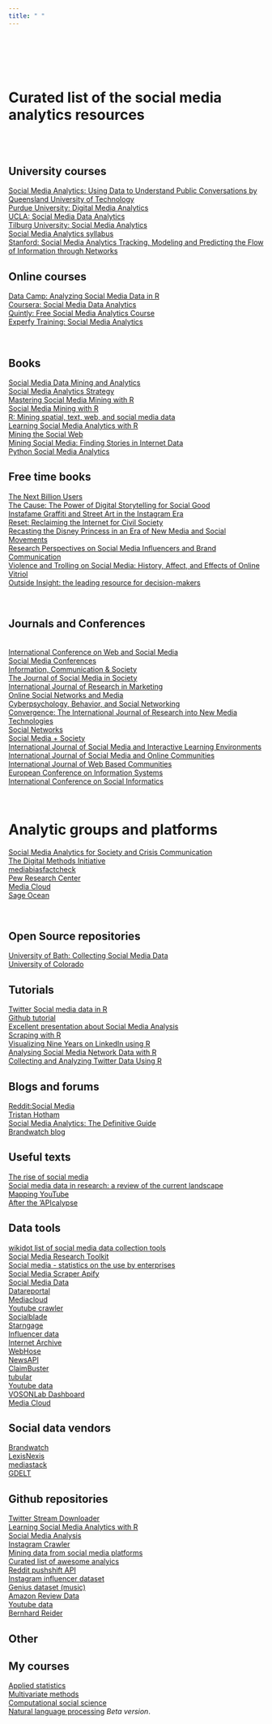 ```yaml
---
title: " "
---
```


<br>
<br>
<br>
<br>


# Curated list of the social media analytics resources
<br>
<br>


## University courses


[Social Media Analytics: Using Data to Understand Public Conversations by Queensland University of Technology](https://www.futurelearn.com/courses/social-media-analytics?utm_source=RakutenMarketing&utm_medium=Affiliate&utm_campaign=3372305:Digital+Defynd&utm_content=10:1&utm_term=USNetwork&ranMID=44015&ranEAID=vedj0cWlu2Y&ranSiteID=vedj0cWlu2Y-JiJOW5RAxa.IezsIKn8vqA)
<br>
[Purdue University: Digital Media Analytics](https://www.futurelearn.com/programs/digital-media-analytics?utm_source=RakutenMarketing&utm_medium=Affiliate&utm_campaign=3372305:Digital+Defynd&utm_content=10:1&utm_term=USNetwork&ranMID=44015&ranEAID=vedj0cWlu2Y&ranSiteID=vedj0cWlu2Y-rFD..k0J1VoIFtJkHheEWQ)
<br>
[UCLA: Social Media Data Analytics ](https://ashleyrsanders.com/social-media-data-analytics-spring-2019-syllabus/)
<br>
[Tilburg University: Social Media Analytics](https://catalogus.tilburguniversity.edu/osiris_student_tiuprd/OnderwijsCatalogusSelect.do?selectie=cursus&collegejaar=2019&taal=en&cursus=800861-M-3)
<br>
[Social Media Analytics syllabus](https://comm.osu.edu/sites/default/files/AU20%20Comm%204558%20Syllabus%20Bayer.pdf)
<br>
[Stanford: Social Media Analytics Tracking, Modeling and Predicting the Flow of Information through Networks](https://snap.stanford.edu/proj/socmedia-kdd/)
<br>









## Online courses 

[Data Camp: Analyzing Social Media Data in R](https://www.datacamp.com/courses/analyzing-social-media-data-in-r)
<br>
[Coursera: Social Media Data Analytics](https://www.coursera.org/learn/social-media-data-analytics?ranMID=40328&ranEAID=vedj0cWlu2Y&ranSiteID=vedj0cWlu2Y-445AtQnqXSIP36TMlNd8bA&siteID=vedj0cWlu2Y-445AtQnqXSIP36TMlNd8bA&utm_content=10&utm_medium=partners&utm_source=linkshare&utm_campaign=vedj0cWlu2Y#syllabus)
<br>
[Quintly: Free Social Media Analytics Course](https://academy.quintly.com/courses/free-social-media-analytics)
<br>
[Experfy Training: Social Media Analytics](https://www.experfy.com/training/courses/social-media-analytics-6b828917-4d6d-4752-b19e-92aa60ee6ace)

<br>





## Books

[Social Media Data Mining and Analytics](https://www.wiley.com/en-us/Social+Media+Data+Mining+and+Analytics-p-9781118824856)
<br>
[Social Media Analytics Strategy](https://link.springer.com/book/10.1007/978-1-4842-3102-9)
<br>
[Mastering Social Media Mining with R](https://www.packtpub.com/product/mastering-social-media-mining-with-r/9781784396312)
<br>
[Social Media Mining with R](https://www.amazon.com/Social-Media-Mining-Nathan-Danneman/dp/1783281774)
<br>
[R: Mining spatial, text, web, and social media data](https://www.amazon.com/Mining-spatial-text-social-media-ebook/dp/B072XN54R9)
<br>
[Learning Social Media Analytics with R](https://www.packtpub.com/product/learning-social-media-analytics-with-r/9781787127524)
<br>
[Mining the Social Web](https://www.webpages.uidaho.edu/~stevel/504/mining-the-social-web-2nd-edition.pdf)
<br>
[Mining Social Media: Finding Stories in Internet Data](http://socialdata.site/)
<br>
[Python Social Media Analytics](https://www.packtpub.com/product/python-social-media-analytics/9781787121485)

## Free time books 

[The Next Billion Users ](https://www.amazon.com/Next-Billion-Users-Digital-Beyond/dp/0674983785)
<br>
[The Cause: The Power of Digital Storytelling for Social Good](https://www.amazon.com/Cause-Power-Digital-Storytelling-Social/dp/0615782159)
<br>
[Instafame Graffiti and Street Art in the Instagram Era](https://www.intellectbooks.com/instafame)
<br>
[Reset: Reclaiming the Internet for Civil Society](https://www.goodreads.com/book/show/51236404-reset)
<br>
[Recasting the Disney Princess in an Era of New Media and Social Movements](https://rowman.com/ISBN/9781793604019/Recasting-the-Disney-Princess-in-an-Era-of-New-Media-and-Social-Movements)
<br>
[Research Perspectives on Social Media Influencers and Brand Communication](https://rowman.com/ISBN/9781793613615/Research-Perspectives-on-Social-Media-Influencers-and-Brand-Communication)
<br>
[Violence and Trolling on Social Media: History, Affect, and Effects of Online Vitriol ](https://www.jstor.org/stable/j.ctv1b0fvrn)
<br>
[Outside Insight: the leading resource for decision-makers](https://outsideinsight.com/)
<br>





<br>

## Journals and Conferences


<br>
[International Conference on Web and Social Media](https://ojs.aaai.org/index.php/ICWSM/issue/archive)
<br>
[Social Media Conferences](https://conferenceindex.org/conferences/social-media)
<br>
[Information, Communication & Society](https://www.tandfonline.com/toc/rics20/current)
<br>
[The Journal of Social Media in Society](https://www.thejsms.org/index.php/TSMRI/index)
<br>
[International Journal of Research in Marketing](https://www.sciencedirect.com/journal/international-journal-of-research-in-marketing)
<br>
[Online Social Networks and Media](https://www.sciencedirect.com/journal/online-social-networks-and-media)
<br>
[Cyberpsychology, Behavior, and Social Networking](https://home.liebertpub.com/publications/cyberpsychology-behavior-and-social-networking/10/overview)
<br>
[Convergence: The International Journal of Research into New Media Technologies](https://journals.sagepub.com/home/con)
<br>
[Social Networks](https://www.journals.elsevier.com/social-networks)
<br>
[Social Media + Society](https://journals.sagepub.com/home/sms)
<br>
[International Journal of Social Media and Interactive Learning Environments](https://www.inderscience.com/jhome.php?jcode=ijsmile)
<br>
[International Journal of Social Media and Online Communities](https://www.igi-global.com/journal/international-journal-social-media-online/224362#table-of-contents)
<br>
[International Journal of Web Based Communities](https://www.inderscience.com/jhome.php?jcode=ijwbc&csid=orob1f5204egv8bikst23mbvs0)
<br>
[European Conference on Information Systems](https://dblp.org/db/conf/ecis/index.html)
<br>
[International Conference on Social Informatics](https://link.springer.com/conference/socinfo)


<br>




# Analytic groups and platforms

[Social Media Analytics for Society and Crisis Communication](https://social-media-analytics.org/)
<br>
[The Digital Methods Initiative](https://wiki.digitalmethods.net/Dmi/DmiAbout)
<br>
[mediabiasfactcheck](https://mediabiasfactcheck.com/)
<br> 
[Pew Research Center](https://www.pewresearch.org/)
<br>
[Media Cloud](https://mediacloud.org/)
<br>
[Sage Ocean](https://ocean.sagepub.com/)


<br>

## Open Source repositories

[University of Bath: Collecting Social Media Data](https://library.bath.ac.uk/research-software/social-media-data)
<br>
[University of Colorado](https://libguides.colorado.edu/c.php?g=740614&p=5296852)

## Tutorials

[Twitter Social media data in R](https://www.earthdatascience.org/courses/earth-analytics/get-data-using-apis/intro-to-social-media-text-mining-r/)
<br>
[Github tutorial](https://github.com/maria-pro/useR2019_tutorial)
<br> 
[Excellent presentation about Social Media Analysis](https://uoa-eresearch.github.io/HackyHour/static/tipstricks/Social%20media%20data%20-%20tips%20and%20tricks.pdf)
<br>
[Scraping with R](https://willbowditch.github.io/scraping_with_R/)
<br>
[Visualizing Nine Years on LinkedIn using R](https://towardsdatascience.com/nine-years-on-linkedin-in-data-b34047c77223)
<br>
[Analysing Social Media Network Data with R](https://arxiv.org/pdf/2011.13327.pdf)
<br>
[Collecting and Analyzing Twitter Data Using R](https://www.mzes.uni-mannheim.de/socialsciencedatalab/article/collecting-and-analyzing-twitter-using-r/)




## Blogs and forums

[Reddit:Social Media](https://www.reddit.com/r/socialmedia/)
<br>
[Tristan Hotham](https://tristanhotham.com/blog/)
<br>
[Social Media Analytics: The Definitive Guide](https://blog.loomly.com/social-media-analytics/)
<br>
[Brandwatch blog](https://www.brandwatch.com/blog/)


## Useful texts

[The rise of social media](https://ourworldindata.org/rise-of-social-media)
<br>
[Social media data in research: a review of the current landscape](https://ocean.sagepub.com/blog/social-media-data-in-research-a-review-of-the-current-landscape)
<br>
[Mapping YouTube](https://eprints.qut.edu.au/202962/1/View_of_Mapping_YouTube_First_Monday.pdf)
<br>
[After the ‘APIcalypse](https://www.tandfonline.com/doi/abs/10.1080/1369118X.2019.1637447)

## Data tools

[wikidot list of social media data collection tools](http://socialmediadata.wikidot.com/)
<br>
[Social Media Research Toolkit](https://socialmediadata.org/social-media-research-toolkit/)
<br>
[Social media - statistics on the use by enterprises](https://ec.europa.eu/eurostat/statistics-explained/index.php?title=Social_media_-_statistics_on_the_use_by_enterprises)
<br>
[Social Media Scraper Apify](https://apify.com/)
<br>
[Social Media Data](https://data.world/datasets/social-media)
<br>
[Datareportal](https://datareportal.com/)
<br>
[Mediacloud](https://mediacloud.org/)
<br>
[Youtube crawler](https://channelcrawler.com/)
<br>
[Socialblade](https://socialblade.com/)
<br>
[Starngage](https://starngage.com/app/global)
<br>
[Influencer data](https://starngage.com/app/global)
<br>
[Internet Archive](https://archive.org/)
<br>
[WebHose](https://webhose.io/)
<br>
[NewsAPI](https://newsapi.ai/)
<br>
[ClaimBuster](https://zenodo.org/record/3836810#.YMsZSUxJ0uV)
<br>
[tubular](https://tubularlabs.com/)
<br>
[Youtube data](https://tools.digitalmethods.net/netvizz/youtube/index.php)
<br>
[VOSONLab Dashboard](https://github.com/vosonlab/VOSONDash)
<br>
[Media Cloud](https://explorer.mediacloud.org/#/home)

## Social data vendors


[Brandwatch](https://www.brandwatch.com/)
<br>
[LexisNexis](https://www.lexisnexis.co.uk/)
<br>
[mediastack](https://mediastack.com/)
<br>
[GDELT](https://www.gdeltproject.org/data.html)


## Github repositories

[Twitter Stream Downloader](https://github.com/mdredze/twitter_stream_downloader)
<br>
[Learning Social Media Analytics with R](https://github.com/PacktPublishing/Learning-Social-Media-Analytics-with-R)
<br>
[Social Media Analysis](https://github.com/vivek2319/SocialMediaAnalysis)
<br>
[Instagram Crawler](https://github.com/JonasSchroeder/InstaCrawlR)
<br>
[Mining data from social media platforms](https://github.com/lamthuyvo/social-media-data-scripts)
<br>
[Curated list of awesome analyics](https://github.com/0xnr/awesome-analytics)
<br>
[Reddit pushshift API](https://github.com/pushshift/api)
<br>
[Instagram influencer dataset](https://github.com/ksb2043/instagram_influencer_dataset)
<br>
[Genius dataset (music)](https://github.com/cptq/genius-expertise)
<br>
[Amazon Review Data](https://nijianmo.github.io/amazon/index.html)
<br>
[Youtube data](https://github.com/epfl-dlab/YouNiverse)
<br>
[Bernhard Reider](https://github.com/bernorieder?tab=repositories)

## Other



## My courses 

[Applied statistics](https://lusiki.github.io/WebStatistika/)
<br>
[Multivariate methods](https://lusiki.github.io/WebMultiVar/)
<br>
[Computational social science](https://lusiki.github.io/WebObradaPodataka/)
<br>
[Natural language processing](https://github.com/lusiki/Analiza-teksta) *Beta version*.


<br>
<br>
<br>